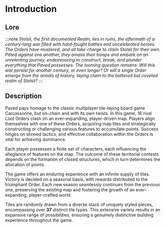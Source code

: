 # Introduction

## Lore

:::note
_Stolsli, the first documented Realm, lies in ruins, the aftermath of a century-long war filled with hard-fought battles and uncelebrated heroes.
The Orders have mustered, and all take charge to claim Stolsli for their own.
Pitted against one another, they amass their troops and embark on an unrelenting journey, endeavouring to construct, break, and plunder everything that Paved possesses.
The looming question remains: Will this war persist for another century, or even longer?
Or will a single Order emerge from the annals of history, laying claim to the battered but coveted realm of Stolsli?_
:::

## Description

Paved pays homage to the classic multiplayer tile-laying board game Carcassonne, but on-chain and with its own twists.
In this game, 16 rival Loot Orders clash on an ever-expanding, player-driven map.
Players align themselves with one of these Orders, acquiring map tiles and strategically constructing or challenging various features to accumulate points.
Success hinges on shrewd tactics, and effective collaboration within the Orders is vital for achieving dominance.

Each player possesses a finite set of characters, each influencing the allegiance of features on the map.
The outcome of these territorial contests depends on the formation of closed structures, which in turn determines the allocation of points.

The game offers an enduring experience with an infinite supply of tiles.
Victory is decided on a seasonal basis, with rewards distributed to the triumphant Order.
Each new season seamlessly continues from the previous one, preserving the existing map and fostering the growth of an ever-expanding, player-crafted world.

Tiles are randomly drawn from a diverse stack of uniquely styled pieces, encompassing over **37** distinct tile types.
This extensive variety results in an expansive range of possibilities, ensuring a genuinely distinctive building experience throughout the game.
